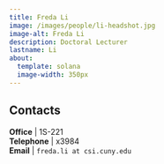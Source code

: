 ```yaml
---
title: Freda Li
image: /images/people/li-headshot.jpg
image-alt: Freda Li
description: Doctoral Lecturer
lastname: Li
about:
  template: solana
  image-width: 350px
---
```





## Contacts

<i class="bi bi-door-open"></i> **Office** | 1S-221 <br/>
<i class="bi bi-telephone"></i> **Telephone** | x3984 <br/>
<i class="bi bi-mailbox"></i> **Email** | `freda.li at csi.cuny.edu` <br/>
 <br/>


